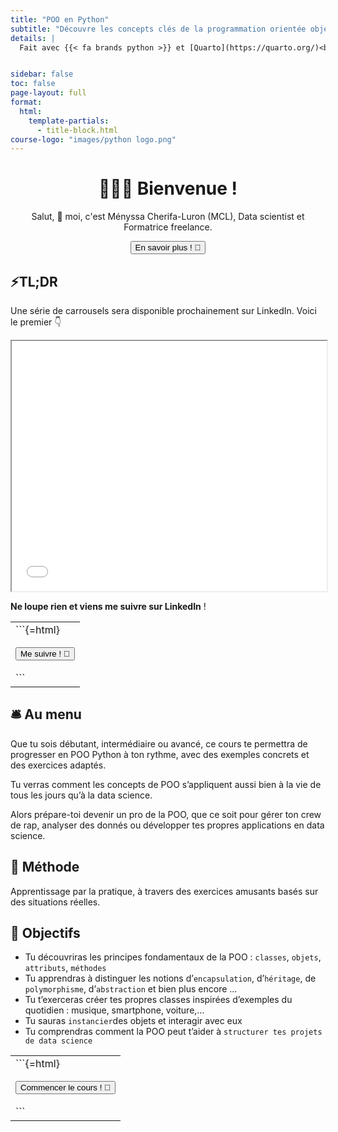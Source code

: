 ```yaml
---
title: "POO en Python"
subtitle: "Découvre les concepts clés de la programmation orientée objet (POO) avec Python, de manière ludique et pratique"
details: |
  Fait avec {{< fa brands python >}} et [Quarto](https://quarto.org/)<br> [Voir sur {{< fa brands github >}} GitHub](https://github.com/universdesdonnees/poo_en_python)<br>Par Ményssa Cherifa-Luron, PhD


sidebar: false
toc: false
page-layout: full
format:
  html:
    template-partials:
      - title-block.html
course-logo: "images/python logo.png"
---
```


::: {.home}

:::

```{=html}
<div style="text-align: center">
  <h1>🙋🏻‍♀️ Bienvenue !</h1>
  <p>Salut, 👋 moi, c'est Ményssa Cherifa-Luron (MCL), Data scientist et Formatrice freelance.</p>
  <a href="about.qmd">
    <button class="button-61">En savoir plus ! 🚀</button>
  </a>
</div>
```

## ⚡TL;DR 
Une série de carrousels sera disponible prochainement sur LinkedIn. Voici le premier 👇
```{=html}
<iframe width="100%" height="400" src="pdf/Carroussel_poo1.pdf"></iframe>
```

**Ne loupe rien et viens me suivre sur LinkedIn** !

-----------------
```{=html}
<div style="text-align: center">
  <a href="https://www.linkedin.com/in/menyssacherifaluron/">
    <button class="button-61">Me suivre ! 🚀</button>
  </a>
</div>
```
-----------------

## 🛎️ Au menu

Que tu sois débutant, intermédiaire ou avancé, ce cours te permettra de progresser en POO Python à ton rythme, avec des exemples concrets et des exercices adaptés. 

Tu verras comment les concepts de POO s'appliquent aussi bien à la vie de tous les jours qu'à la data science.

Alors prépare-toi  devenir un pro de la POO, que ce soit pour gérer ton crew de rap, analyser des donnés ou développer tes propres applications en data science.

## 🔧 Méthode 

Apprentissage par la pratique, à travers des exercices amusants basés sur des situations réelles.

## 🎯 Objectifs 

- Tu découvriras les principes fondamentaux de la POO : `classes`, `objets`, `attributs`, `méthodes` 
- Tu apprendras à distinguer les notions d'`encapsulation`, d'`héritage`, de `polymorphisme`, d'`abstraction` et bien plus encore ...
- Tu t'exerceras  créer tes propres classes inspirées d'exemples du quotidien : musique, smartphone, voiture,...
- Tu sauras `instancier`des objets et interagir avec eux  
- Tu comprendras comment la POO peut t'aider à `structurer tes projets de data science`

-----------------
```{=html}
<div style="text-align: center">
  <a href="cours/module1.qmd">
    <button class="button-61">Commencer le cours ! 🚀</button>
  </a>
</div>
```
-----------------